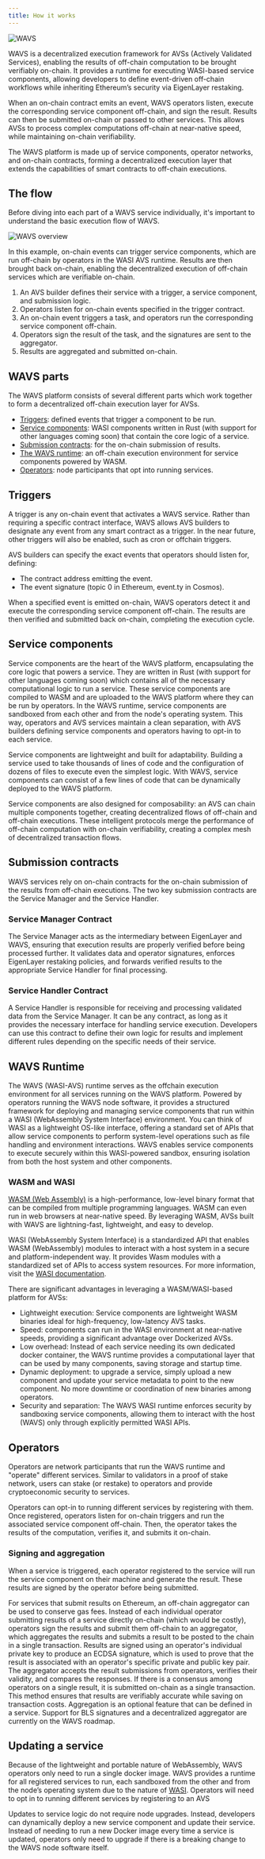```yaml
---
title: How it works
---
```


<img alt="WAVS" src="/banners/how.png" />

WAVS is a decentralized execution framework for AVSs (Actively Validated Services), enabling the results of off-chain computation to be brought verifiably on-chain. It provides a runtime for executing WASI-based service components, allowing developers to define event-driven off-chain workflows while inheriting Ethereum’s security via EigenLayer restaking.

When an on-chain contract emits an event, WAVS operators listen, execute the corresponding service component off-chain, and sign the result. Results can then be submitted on-chain or passed to other services. This allows AVSs to process complex computations off-chain at near-native speed, while maintaining on-chain verifiability.

The WAVS platform is made up of service components, operator networks, and on-chain contracts, forming a decentralized execution layer that extends the capabilities of smart contracts to off-chain executions.


## The flow

Before diving into each part of a WAVS service individually, it's important to understand the basic execution flow of WAVS.

<img alt="WAVS overview" src="/diagrams/flow.png" />

In this example, on-chain events can trigger service components, which are run off-chain by operators in the WASI AVS runtime. Results are then brought back on-chain, enabling the decentralized execution of off-chain services which are verifiable on-chain.

1. An AVS builder defines their service with a trigger, a service component, and submission logic.
2. Operators listen for on-chain events specified in the trigger contract.
3. An on-chain event triggers a task, and operators run the corresponding service component off-chain.
4. Operators sign the result of the task, and the signatures are sent to the aggregator.
5. Results are aggregated and submitted on-chain.

## WAVS parts

The WAVS platform consists of several different parts which work together to form a decentralized off-chain execution layer for AVSs.

- [Triggers](#triggers): defined events that trigger a component to be run.
- [Service components](#service-components): WASI components written in Rust (with support for other languages coming soon) that contain the core logic of a service.
- [Submission contracts](#submission-contracts): for the on-chain submission of results.
- [The WAVS runtime](#wavs-runtime): an off-chain execution environment for service components powered by WASM.
- [Operators](#operators): node participants that opt into running services.

## Triggers

A trigger is any on-chain event that activates a WAVS service. Rather than requiring a specific contract interface, WAVS allows AVS builders to designate any event from any smart contract as a trigger. In the near future, other triggers will also be enabled, such as cron or offchain triggers.

AVS builders can specify the exact events that operators should listen for, defining:
- The contract address emitting the event.
- The event signature (topic 0 in Ethereum, event.ty in Cosmos).

When a specified event is emitted on-chain, WAVS operators detect it and execute the corresponding service component off-chain. The results are then verified and submitted back on-chain, completing the execution cycle.


## Service components

Service components are the heart of the WAVS platform, encapsulating the core logic that powers a service. They are written in Rust (with support for other languages coming soon) which contains all of the necessary computational logic to run a service. These service components are compiled to WASM and are uploaded to the WAVS platform where they can be run by operators. In the WAVS runtime, service components are sandboxed from each other and from the node's operating system. This way, operators and AVS services maintain a clean separation, with AVS builders defining service components and operators having to opt-in to each service.

Service components are lightweight and built for adaptability. Building a service used to take thousands of lines of code and the configuration of dozens of files to execute even the simplest logic. With WAVS, service components can consist of a few lines of code that can be dynamically deployed to the WAVS platform.

Service components are also designed for composability: an AVS can chain multiple components together, creating decentralized flows of off-chain and off-chain executions. These intelligent protocols merge the performance of off-chain computation with on-chain verifiability, creating a complex mesh of decentralized transaction flows.

## Submission contracts

WAVS services rely on on-chain contracts for the on-chain submission of the results from off-chain executions. The two key submission contracts are the Service Manager and the Service Handler.

### Service Manager Contract

The Service Manager acts as the intermediary between EigenLayer and WAVS, ensuring that execution results are properly verified before being processed further. It validates data and operator signatures, enforces EigenLayer restaking policies, and forwards verified results to the appropriate Service Handler for final processing.

### Service Handler Contract

A Service Handler is responsible for receiving and processing validated data from the Service Manager.  It can be any contract, as long as it provides the necessary interface for handling service execution. Developers can use this contract to define their own logic for results and implement different rules depending on the specific needs of their service.

## WAVS Runtime
The WAVS (WASI-AVS) runtime serves as the offchain execution environment for all services running on the WAVS platform. Powered by operators running the WAVS node software, it provides a structured framework for deploying and managing service components that run within a WASI (WebAssembly System Interface) environment.
You can think of WASI as a lightweight OS-like interface, offering a standard set of APIs that allow service components to perform system-level operations such as file handling and environment interactions. WAVS enables service components to execute securely within this WASI-powered sandbox, ensuring isolation from both the host system and other components.

### WASM and WASI

[WASM (Web Assembly)](https://webassembly.org/) is a high-performance, low-level binary format that can be compiled from multiple programming languages. WASM can even run in web browsers at near-native speed. By leveraging WASM, AVSs built with WAVS are lightning-fast, lightweight, and easy to develop.

WASI (WebAssembly System Interface) is a standardized API that enables WASM (WebAssembly) modules to interact with a host system in a secure and platform-independent way. It provides Wasm modules with a standardized set of APIs to access system resources. For more information, visit the [WASI documentation](https://wasi.dev/).

There are significant advantages in leveraging a WASM/WASI-based platform for AVSs:

- Lightweight execution: Service components are lightweight WASM binaries ideal for high-frequency, low-latency AVS tasks.
- Speed: components can run in the WASI environment at near-native speeds, providing a significant advantage over Dockerized AVSs.
- Low overhead: Instead of each service needing its own dedicated docker container, the WAVS runtime provides a computational layer that can be used by many components, saving storage and startup time.
- Dynamic deployment: to upgrade a service, simply upload a new component and update your service metadata to point to the new component. No more downtime or coordination of new binaries among operators.
- Security and separation: The WAVS WASI runtime enforces security by sandboxing service components, allowing them to interact with the host (WAVS) only through explicitly permitted WASI APIs.

## Operators

Operators are network participants that run the WAVS runtime and "operate" different services.  Similar to validators in a proof of stake network, users can stake (or restake) to operators and provide cryptoeconomic security to services.

Operators can opt-in to running different services by registering with them. Once registered, operators listen for on-chain triggers and run the associated service component off-chain. Then, the operator takes the results of the computation, verifies it, and submits it on-chain.

### Signing and aggregation

When a service is triggered, each operator registered to the service will run the service component on their machine and generate the result. These results are signed by the operator before being submitted.

For services that submit results on Ethereum, an off-chain aggregator can be used to conserve gas fees. Instead of each individual operator submitting results of a service directly on-chain (which would be costly), operators sign the results and submit them off-chain to an aggregator, which aggregates the results and submits a result to be posted to the chain in a single transaction. Results are signed using an operator's individual private key to produce an ECDSA signature, which is used to prove that the result is associated with an operator's specific private and public key pair. The aggregator accepts the result submissions from operators, verifies their validity, and compares the responses. If there is a consensus among operators on a single result, it is submitted on-chain as a single transaction. This method ensures that results are verifiably accurate while saving on transaction costs. Aggregation is an optional feature that can be defined in a service. Support for BLS signatures and a decentralized aggregator are currently on the WAVS roadmap.

## Updating a service

Because of the lightweight and portable nature of WebAssembly, WAVS operators only need to run a single docker image. WAVS provides a runtime for all registered services to run, each sandboxed from the other and from the node’s operating system due to the nature of [WASI](#wasm-and-wasi). Operators will need to opt in to running different services by registering to an AVS

Updates to service logic do not require node upgrades. Instead, developers can dynamically deploy a new service component and update their service. Instead of needing to run a new Docker image every time a service is updated, operators only need to upgrade if there is a breaking change to the WAVS node software itself.
